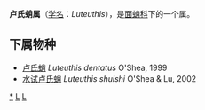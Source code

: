 {{Automatic Taxobox
| taxon = Luteuthis 
| authority = O'Shea, 1999
| type species = 卢氏蛸<br>''Luteuthis dentatus''
| type species authority = O'Shea, 1999
}}

'''卢氏蛸属'''（[[学名|学名]]：''Luteuthis ''），是[[面蛸科|面蛸科]]下的一个属。

==下属物种==
* [[卢氏蛸|卢氏蛸]] ''Luteuthis dentatus'' O'Shea, 1999
* [[水试卢氏蛸|水试卢氏蛸]] ''Luteuthis shuishi'' O'Shea & Lu, 2002

{{taxonbar}}
[[Category:_卢氏蛸属|*]]
[[Category:_面蛸科|L]]
[[Category:_1999年描述的分类群|L]]
